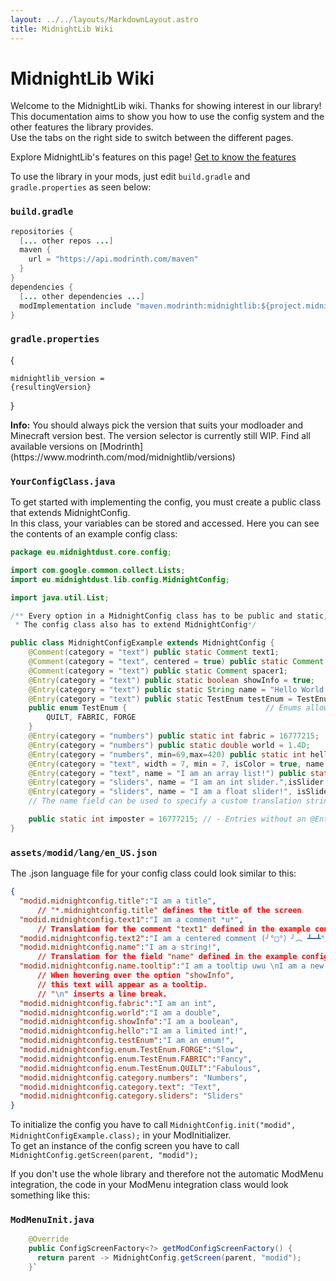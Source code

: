 ```yaml
---
layout: ../../layouts/MarkdownLayout.astro
title: MidnightLib Wiki
---
```



# MidnightLib Wiki

Welcome to the MidnightLib wiki. Thanks for showing interest in our library!  
This documentation aims to show you how to use the config system and the other features the library provides.  
Use the tabs on the right side to switch between the different pages.

Explore MidnightLib's features on this page!
<a class="button has-icon color-secondary text-center text-lg items-center" href="/midnightlib">
<Icon name="ion:bookmark-outline" />
Get to know the features
          </a>

To use the library in your mods, just edit `build.gradle` and `gradle.properties` as seen below:
### `build.gradle`
```java
repositories {
  [... other repos ...]
  maven {
    url = "https://api.modrinth.com/maven"
  }
}
dependencies {  
  [... other dependencies ...]  
  modImplementation include "maven.modrinth:midnightlib:${project.midnightlib_version}"  
}
```
### `gradle.properties`
<VersionDropdown></VersionDropdown>
{<pre><code className="language-java">midnightlib_version = {resultingVersion}</code></pre>}

<Notification type="info">
  <Icon name="ion:information-circle-outline" />
  <p>
    <strong>Info:</strong> You should always pick the version that suits your modloader and Minecraft version best.  
    The version selector is currently still WIP.  
    Find all available versions on [Modrinth](https://www.modrinth.com/mod/midnightlib/versions)
  </p>
</Notification>  

### `YourConfigClass.java`
To get started with implementing the config, you must create a public class that extends MidnightConfig.  
In this class, your variables can be stored and accessed. Here you can see the contents of an example config class:
```java
package eu.midnightdust.core.config;

import com.google.common.collect.Lists;
import eu.midnightdust.lib.config.MidnightConfig;

import java.util.List;

/** Every option in a MidnightConfig class has to be public and static, so we can access it from other classes.
 * The config class also has to extend MidnightConfig*/

public class MidnightConfigExample extends MidnightConfig {
    @Comment(category = "text") public static Comment text1;                       // Comments are rendered like an option without a button and are excluded from the config file
    @Comment(category = "text", centered = true) public static Comment text2;      // Centered comments are the same as normal ones - just centered!
    @Comment(category = "text") public static Comment spacer1;                     // Comments containing the word "spacer" will just appear as a blank line
    @Entry(category = "text") public static boolean showInfo = true;               // Example for a boolean option
    @Entry(category = "text") public static String name = "Hello World!";          // Example for a string option, which is in a category!
    @Entry(category = "text") public static TestEnum testEnum = TestEnum.FABRIC;   // Example for an enum option
    public enum TestEnum {                               // Enums allow the user to cycle through predefined options
        QUILT, FABRIC, FORGE
    }
    @Entry(category = "numbers") public static int fabric = 16777215;                 // Example for an int option
    @Entry(category = "numbers") public static double world = 1.4D;                   // Example for a double option
    @Entry(category = "numbers", min=69,max=420) public static int hello = 420;   // - The entered number has to be larger than 69 and smaller than 420
    @Entry(category = "text", width = 7, min = 7, isColor = true, name = "I am a color!") public static String titleColor = "#ffffff"; // The isColor property adds a preview box for a hexadecimal color
    @Entry(category = "text", name = "I am an array list!") public static List<String> arrayList = Lists.newArrayList("String1", "String2"); // Array String Lists are also supported
    @Entry(category = "sliders", name = "I am an int slider.",isSlider = true, min = 0, max = 100) public static int intSlider = 35; // Int fields can also be displayed as a Slider
    @Entry(category = "sliders", name = "I am a float slider!", isSlider = true, min = 0f, max = 1f, precision = 1000) public static float floatSlider = 0.24f; // And so can floats! Precision defines the amount of decimal places
    // The name field can be used to specify a custom translation string or plain text

    public static int imposter = 16777215; // - Entries without an @Entry or @Comment annotation are ignored
}
```
### `assets/modid/lang/`**`en_US.json`**
The .json language file for your config class could look similar to this:
```json
{
  "modid.midnightconfig.title":"I am a title",
      // "*.midnightconfig.title" defines the title of the screen
  "modid.midnightconfig.text1":"I am a comment *u*",
      // Translation for the comment "text1" defined in the example config
  "modid.midnightconfig.text2":"I am a centered comment (╯°□°）╯︵ ┻━┻",
  "modid.midnightconfig.name":"I am a string!",
      // Translation for the field "name" defined in the example config
  "modid.midnightconfig.name.tooltip":"I am a tooltip uwu \nI am a new line",
      // When hovering over the option "showInfo",
      // this text will appear as a tooltip.
      // "\n" inserts a line break.
  "modid.midnightconfig.fabric":"I am an int",
  "modid.midnightconfig.world":"I am a double",
  "modid.midnightconfig.showInfo":"I am a boolean",
  "modid.midnightconfig.hello":"I am a limited int!",
  "modid.midnightconfig.testEnum":"I am an enum!",
  "modid.midnightconfig.enum.TestEnum.FORGE":"Slow",
  "modid.midnightconfig.enum.TestEnum.FABRIC":"Fancy",
  "modid.midnightconfig.enum.TestEnum.QUILT":"Fabulous",
  "modid.midnightconfig.category.numbers": "Numbers",
  "modid.midnightconfig.category.text": "Text",
  "modid.midnightconfig.category.sliders": "Sliders"
}
```
    
To initialize the config you have to call `MidnightConfig.init("modid", MidnightConfigExample.class);` in your ModInitializer.  
To get an instance of the config screen you have to call `MidnightConfig.getScreen(parent, "modid");`  

If you don't use the whole library and therefore not the automatic ModMenu integration, the code in your ModMenu integration class would look something like this:
### `ModMenuInit.java`
```java 
    @Override
    public ConfigScreenFactory<?> getModConfigScreenFactory() {
      return parent -> MidnightConfig.getScreen(parent, "modid");
    }`
```
